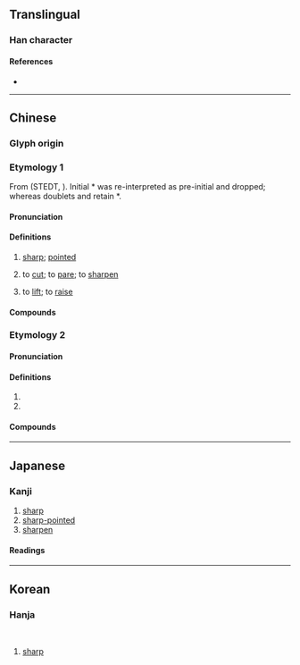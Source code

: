{{character info}}
==Translingual==

===Han character===
{{Han char|rn=18|rad=刀|as=08|sn=10|four=92800|canj=FFLN|ids=⿰炎刂}}

====References====
* {{Han ref|kx=0141.320|dkj=02059|dj=0321.110|hdz=10346.010|uh=5261|ud=21089|bh=D0E6|bd=53478}}

----

==Chinese==
{{zh-forms|alt=覃-“sharp”}}

===Glyph origin===
{{Han etym}}

===Etymology 1===
From {{inh|zh|sit-pro|*s-rjam||sharp}} (STEDT, {{zh-ref|Schuessler, 2007}}). Initial *{{IPAfont|r-}} was re-interpreted as pre-initial and dropped; whereas doublets {{och-l|磏|tr=*r(i)am|whetstone}} and {{och-l|鐮|sickle}} retain *{{IPAfont|r-}}.

====Pronunciation====
{{zh-pron
|m=yǎn
|c=jim5
|mc=1
|oc=y,2
|cat=a,v
}}

====Definitions====
{{zh-hanzi}}

# {{lb|zh|archaic}} [[sharp]]; [[pointed]]
# {{lb|zh|archaic}} to [[cut]]; to [[pare]]; to [[sharpen]]
# {{lb|zh|archaic}} to [[lift]]; to [[raise]]

====Compounds====
{{zh-der|剡剡|剡注|剡移|剡薦|剡鋒|剡利|剡耜}}

===Etymology 2===

====Pronunciation====
{{zh-pron
|m=shàn
|c=sim6
|mc=2
|oc=n,1
|cat=pn
}}

====Definitions====
{{zh-hanzi}}

# {{zh-used|剡溪}}
# {{zh-used2|p}}

====Compounds====
{{zh-der|剡溪|剡牘}}

----

==Japanese==

===Kanji===
{{ja-kanji|grade=|rs=刀08}}

# [[sharp]]
# [[sharp-pointed]]
# [[sharpen]]

====Readings====
{{ja-readings|on=えん,せん,ぜん|kun=するどい,そるどくする,けずる}}

----

==Korean==

===Hanja===
{{ko-hanja|섬}}<br>{{ko-hanja|염}}

# [[sharp]]